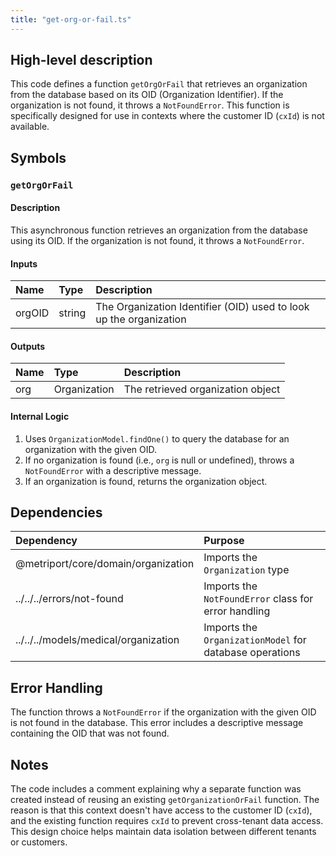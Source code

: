 ```yaml
---
title: "get-org-or-fail.ts"
---
```


## High-level description
This code defines a function `getOrgOrFail` that retrieves an organization from the database based on its OID (Organization Identifier). If the organization is not found, it throws a `NotFoundError`. This function is specifically designed for use in contexts where the customer ID (`cxId`) is not available.

## Symbols

### `getOrgOrFail`
#### Description
This asynchronous function retrieves an organization from the database using its OID. If the organization is not found, it throws a `NotFoundError`.

#### Inputs
| Name | Type | Description |
|:-----|:-----|:------------|
| orgOID | string | The Organization Identifier (OID) used to look up the organization |

#### Outputs
| Name | Type | Description |
|:-----|:-----|:------------|
| org | Organization | The retrieved organization object |

#### Internal Logic
1. Uses `OrganizationModel.findOne()` to query the database for an organization with the given OID.
2. If no organization is found (i.e., `org` is null or undefined), throws a `NotFoundError` with a descriptive message.
3. If an organization is found, returns the organization object.

## Dependencies
| Dependency | Purpose |
|:-----------|:--------|
| @metriport/core/domain/organization | Imports the `Organization` type |
| ../../../errors/not-found | Imports the `NotFoundError` class for error handling |
| ../../../models/medical/organization | Imports the `OrganizationModel` for database operations |

## Error Handling
The function throws a `NotFoundError` if the organization with the given OID is not found in the database. This error includes a descriptive message containing the OID that was not found.

## Notes
The code includes a comment explaining why a separate function was created instead of reusing an existing `getOrganizationOrFail` function. The reason is that this context doesn't have access to the customer ID (`cxId`), and the existing function requires `cxId` to prevent cross-tenant data access. This design choice helps maintain data isolation between different tenants or customers.